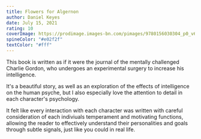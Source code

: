```yaml
---
title: Flowers for Algernon
author: Daniel Keyes
date: July 15, 2021
rating: 10
coverImage: https://prodimage.images-bn.com/pimages/9780156030304_p0_v6_s1200x630.jpg
spineColor: "#e02f2f"
textColor: "#fff"
---
```


This book is written as if it were the journal of the mentally challenged Charlie Gordon, who undergoes an experimental surgery to increase his intelligence.

It's a beautiful story, as well as an exploration of the effects of intelligence on the human psyche, but I also especially love the attention to detail in each character's psychology.

It felt like every interaction with each character was written with careful consideration of each indiviuals temperament and motivating functions, allowing the reader to effectively understand their personalities and goals through subtle signals, just like you could in real life.
